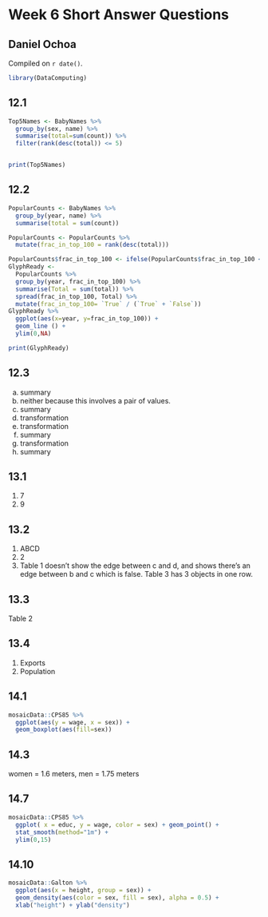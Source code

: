 # Week 6 Short Answer Questions

## Daniel Ochoa

<!-- leave this material as is -->
Compiled on `r date()`.

```r
library(DataComputing)
```
<!-- put your content after this line -->

## 12.1
```r
Top5Names <- BabyNames %>%
  group_by(sex, name) %>%
  summarise(total=sum(count)) %>%
  filter(rank(desc(total)) <= 5)


print(Top5Names)
```


## 12.2
```r
PopularCounts <- BabyNames %>%
  group_by(year, name) %>%
  summarise(total = sum(count))

PopularCounts <- PopularCounts %>% 
  mutate(frac_in_top_100 = rank(desc(total)))

PopularCounts$frac_in_top_100 <- ifelse(PopularCounts$frac_in_top_100 <=100,"True","False")
GlyphReady <-
  PopularCounts %>%
  group_by(year, frac_in_top_100) %>%
  summarise(Total = sum(total)) %>%
  spread(frac_in_top_100, Total) %>%
  mutate(frac_in_top_100= `True` / (`True` + `False`))
GlyphReady %>%
  ggplot(aes(x=year, y=frac_in_top_100)) +
  geom_line () +
  ylim(0,NA)

print(GlyphReady)

```


## 12.3
a) summary
b) neither because this involves a pair of values.
c) summary
d) transformation
e) transformation
f) summary
g) transformation
h) summary


## 13.1
1) 7
2) 9


## 13.2
1) ABCD
2) 2
3) Table 1 doesn't show the edge between c and d, and shows there's an edge between b and c which is false. Table 3 has 3 objects in one row.


## 13.3
Table 2

## 13.4
1. Exports
2. Population

## 14.1
```r
mosaicData::CPS85 %>%
  ggplot(aes(y = wage, x = sex)) +
  geom_boxplot(aes(fill=sex))
```


## 14.3
women = 1.6 meters, men = 1.75 meters

## 14.7
```r
mosaicData::CPS85 %>%
  ggplot( x = educ, y = wage, color = sex) + geom_point() +
  stat_smooth(method="1m") +
  ylim(0,15)

```


## 14.10
```r

mosaicData::Galton %>%
  ggplot(aes(x = height, group = sex)) +
  geom_density(aes(color = sex, fill = sex), alpha = 0.5) +
  xlab("height") + ylab("density")

```
